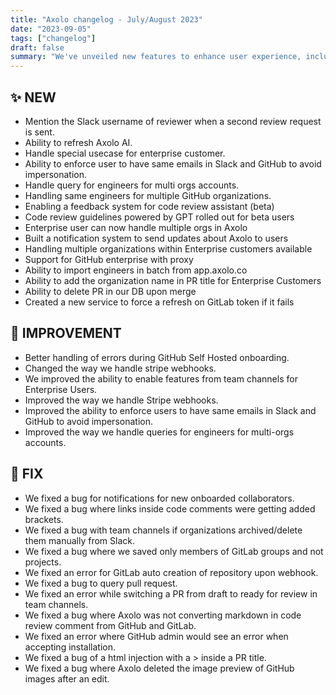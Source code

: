 ```yaml
---
title: "Axolo changelog - July/August 2023"
date: "2023-09-05"
tags: ["changelog"]
draft: false
summary: "We've unveiled new features to enhance user experience, including the ability to mention Slack usernames during review requests and cater to unique enterprise customer needs. Security has been bolstered with consistent email usage across Slack and GitHub. Enterprise users can now manage multiple organizations with ease, and our feedback system for code review has been introduced. Additionally, we've expanded support for GitHub enterprise with proxy, streamlined engineer imports, and provided more control over PR titles and deletions. We've also refined our onboarding process and addressed a range of bugs to ensure a smoother experience."
---
```


## ✨ NEW

- Mention the Slack username of reviewer when a second review request is sent.
- Ability to refresh Axolo AI.
- Handle special usecase for enterprise customer.
- Ability to enforce user to have same emails in Slack and GitHub to avoid impersonation.
- Handle query for engineers for multi orgs accounts.
- Handling same engineers for multiple GitHub organizations.
- Enabling a feedback system for code review assistant (beta)
- Code review guidelines powered by GPT rolled out for beta users
- Enterprise user can now handle multiple orgs in Axolo
- Built a notification system to send updates about Axolo to users
- Handling multiple organizations within Enterprise customers available
- Support for GitHub enterprise with proxy
- Ability to import engineers in batch from app.axolo.co
- Ability to add the organization name in PR title for Enterprise Customers
- Ability to delete PR in our DB upon merge
- Created a new service to force a refresh on GitLab token if it fails

## 🔨 IMPROVEMENT

- Better handling of errors during GitHub Self Hosted onboarding.
- Changed the way we handle stripe webhooks.
- We improved the ability to enable features from team channels for Enterprise Users.
- Improved the way we handle Stripe webhooks.
- Improved the ability to enforce users to have same emails in Slack and GitHub to avoid impersonation.
- Improved the way we handle queries for engineers for multi-orgs accounts.

## 🐞 FIX

- We fixed a bug for notifications for new onboarded collaborators.
- We fixed a bug where links inside code comments were getting added brackets.
- We fixed a bug with team channels if organizations archived/delete them manually from Slack.
- We fixed a bug where we saved only members of GitLab groups and not projects.
- We fixed an error for GitLab auto creation of repository upon webhook.
- We fixed a bug to query pull request.
- We fixed an error while switching a PR from draft to ready for review in team channels.
- We fixed a bug where Axolo was not converting markdown in code review comment from GitHub and GitLab.
- We fixed an error where GitHub admin would see an error when accepting installation.
- We fixed a bug of a html injection with a > inside a PR title.
- We fixed a bug where Axolo deleted the image preview of GitHub images after an edit.
